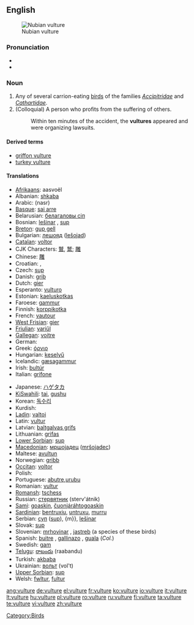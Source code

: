 {{wikipedia}}
==English==
[[Image:Nubianvulture.jpeg|thumb|Nubian vulture]]

===Pronunciation===
* {{IPA|/ˈvʌlʧə/}}
* {{audio|en-us-vulture.ogg|Audio (US)}}

===Noun===
{{en-noun}}

# Any of several carrion-eating [[bird]]s of the families ''[[Accipitridae]]'' and ''[[Cathartidae]]''.
# (Colloquial) A person who profits from the suffering of others.
#: Within ten minutes of the accident, the '''vultures''' appeared and were organizing lawsuits.

====Derived terms====
* [[griffon vulture]]
* [[turkey vulture]]

====Translations====
{{top}}
* [[Afrikaans]]: aasvoël
* Albanian: [[shkaba]]
* Arabic: {{Arab|[[نسر]]}} (nasr)
* [[Basque]]: [[sai arre]]
* Belarusian: [[белагаловы сіп]]
* Bosnian: [[lešinar]] {{m}}, [[sup]] {{m}}
* [[Breton]]: [[gup gell]]
* Bulgarian: [[лешояд]] ([[lešojad]])
* [[Catalan]]: [[voltor]]
* CJK Characters: [[鷲]], [[鹫]]; [[雕]]
* Chinese: [[雕]]
* Croatian: {{t|hr|lešinar|alt=lèšinār|m}}, {{t|hr|sup|alt=sȕp|m}}
* Czech: [[sup]]
* Danish: [[grib]]
* Dutch: [[gier]] {{m}}
* Esperanto: [[vulturo]]
* Estonian: [[kaeluskotkas]]
* Faroese: [[gammur]]
* Finnish: [[korppikotka]]
* French: [[vautour]] {{m}}
* [[West Frisian]]: [[gier]]
* [[Friulian]]: [[variűl]]
* [[Gallegan]]: [[voitre]]
* German: {{t|de|Geier|m}}
* Greek: [[όρνιο]]
* Hungarian: [[keselyű]]
* Icelandic: [[gæsagammur]]
* Irish: [[bultúr]]
* Italian: [[grifone]]
{{mid}}
* Japanese: [[ハゲタカ]]
* [[KiSwahili]]: [[tai]], [[gushu]]
* Korean: [[독수리]]
* Kurdish: {{KUchar|[[هه‌ڵۆ]]}}
* [[Ladin]]: [[valtoi]]
* Latin: [[vultur]] {{m}}
* Latvian: [[baltgalvas grifs]]
* Lithuanian: [[grifas]]
* [[Lower Sorbian]]: [[sup]]
* [[Macedonian]]: [[мршоjадец]] ([[mršojadec]])
* Maltese: [[avultun]]
* Norwegian: [[gribb]] {{m}}
* [[Occitan]]: [[voltor]]
* Polish: {{t-|pl|sęp|m}}
* Portuguese: [[abutre]],[[urubu]] {{m}}
* Romanian: [[vultur]]
* [[Romansh]]: [[tschess]]
* Russian: [[стервятник]] (sterv'átnik)
* [[Sami]]: [[goaskin]], [[čuonjáráhtogoaskin]]
* [[Sardinian]]: [[bentruxiu]], [[untruxu]], [[murru]]
* Serbian: [[суп]] ([[sup]]), {m}}, [[lešinar]] {{m}}
* Slovak: [[sup#Slovak|sup]] {{m}}
* Slovenian: [[mrhovinar]] {{m}}, [[jastreb]] {{m}} (a species of these birds)
* Spanish: [[buitre]] {{m}}, [[gallinazo]] {{m}}, [[guala]] {{f}} (''Col.'')
* Swedish: [[gam]]
* [[Telugu]]: [[రాబందు]] (raabandu)
* Turkish: [[akbaba]]
* Ukrainian: [[вольт]] (vol't)
* [[Upper Sorbian]]: [[sup]]
* Welsh: [[fwltur]], [[fultur]]
{{bottom}}

[[Category:Birds]]

[[ang:vulture]]
[[de:vulture]]
[[el:vulture]]
[[fr:vulture]]
[[ko:vulture]]
[[io:vulture]]
[[it:vulture]]
[[lt:vulture]]
[[hu:vulture]]
[[pl:vulture]]
[[ro:vulture]]
[[ru:vulture]]
[[fi:vulture]]
[[ta:vulture]]
[[te:vulture]]
[[vi:vulture]]
[[zh:vulture]]